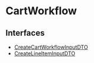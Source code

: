 
# CartWorkflow

## Interfaces

- [CreateCartWorkflowInputDTO](../../CartWorkflow/interfaces/types.WorkflowTypes.CartWorkflow.CreateCartWorkflowInputDTO.mdx)
- [CreateLineItemInputDTO](../../CartWorkflow/interfaces/types.WorkflowTypes.CartWorkflow.CreateLineItemInputDTO.mdx)

